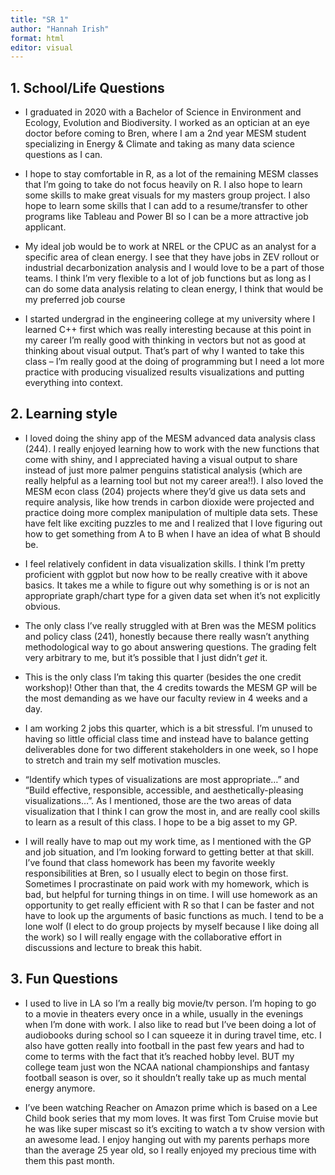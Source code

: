 ```yaml
---
title: "SR 1"
author: "Hannah Irish"
format: html
editor: visual
---
```


## 1. School/Life Questions

-   I graduated in 2020 with a Bachelor of Science in Environment and Ecology, Evolution and Biodiversity. I worked as an optician at an eye doctor before coming to Bren, where I am a 2nd year MESM student specializing in Energy & Climate and taking as many data science questions as I can.

-   I hope to stay comfortable in R, as a lot of the remaining MESM classes that I'm going to take do not focus heavily on R. I also hope to learn some skills to make great visuals for my masters group project. I also hope to learn some skills that I can add to a resume/transfer to other programs like Tableau and Power BI so I can be a more attractive job applicant.

-   My ideal job would be to work at NREL or the CPUC as an analyst for a specific area of clean energy. I see that they have jobs in ZEV rollout or industrial decarbonization analysis and I would love to be a part of those teams. I think I'm very flexible to a lot of job functions but as long as I can do some data analysis relating to clean energy, I think that would be my preferred job course

-   I started undergrad in the engineering college at my university where I learned C++ first which was really interesting because at this point in my career I'm really good with thinking in vectors but not as good at thinking about visual output. That's part of why I wanted to take this class -- I'm really good at the doing of programming but I need a lot more practice with producing visualized results visualizations and putting everything into context.

## 2. Learning style

-   I loved doing the shiny app of the MESM advanced data analysis class (244). I really enjoyed learning how to work with the new functions that come with shiny, and I appreciated having a visual output to share instead of just more palmer penguins statistical analysis (which are really helpful as a learning tool but not my career area!!). I also loved the MESM econ class (204) projects where they'd give us data sets and require analysis, like how trends in carbon dioxide were projected and practice doing more complex manipulation of multiple data sets. These have felt like exciting puzzles to me and I realized that I love figuring out how to get something from A to B when I have an idea of what B should be.

-   I feel relatively confident in data visualization skills. I think I'm pretty proficient with ggplot but now how to be really creative with it above basics. It takes me a while to figure out why something is or is not an appropriate graph/chart type for a given data set when it's not explicitly obvious.

-   The only class I've really struggled with at Bren was the MESM politics and policy class (241), honestly because there really wasn't anything methodological way to go about answering questions. The grading felt very arbitrary to me, but it's possible that I just didn't *get* it.

-   This is the only class I'm taking this quarter (besides the one credit workshop)! Other than that, the 4 credits towards the MESM GP will be the most demanding as we have our faculty review in 4 weeks and a day.

-   I am working 2 jobs this quarter, which is a bit stressful. I'm unused to having so little official class time and instead have to balance getting deliverables done for two different stakeholders in one week, so I hope to stretch and train my self motivation muscles.

-   "Identify which types of visualizations are most appropriate..." and "Build effective, responsible, accessible, and aesthetically-pleasing visualizations...". As I mentioned, those are the two areas of data visualization that I think I can grow the most in, and are really cool skills to learn as a result of this class. I hope to be a big asset to my GP.

-   I will really have to map out my work time, as I mentioned with the GP and job situation, and I'm looking forward to getting better at that skill. I've found that class homework has been my favorite weekly responsibilities at Bren, so I usually elect to begin on those first. Sometimes I procrastinate on paid work with my homework, which is bad, but helpful for turning things in on time. I will use homework as an opportunity to get really efficient with R so that I can be faster and not have to look up the arguments of basic functions as much. I tend to be a lone wolf (I elect to do group projects by myself because I like doing all the work) so I will really engage with the collaborative effort in discussions and lecture to break this habit.

## 3. Fun Questions

-   I used to live in LA so I'm a really big movie/tv person. I'm hoping to go to a movie in theaters every once in a while, usually in the evenings when I'm done with work. I also like to read but I've been doing a lot of audiobooks during school so I can squeeze it in during travel time, etc. I also have gotten really into football in the past few years and had to come to terms with the fact that it's reached hobby level. BUT my college team just won the NCAA national championships and fantasy football season is over, so it shouldn't really take up as much mental energy anymore.

-   I've been watching Reacher on Amazon prime which is based on a Lee Child book series that my mom loves. It was first Tom Cruise movie but he was like super miscast so it's exciting to watch a tv show version with an awesome lead. I enjoy hanging out with my parents perhaps more than the average 25 year old, so I really enjoyed my precious time with them this past month.
